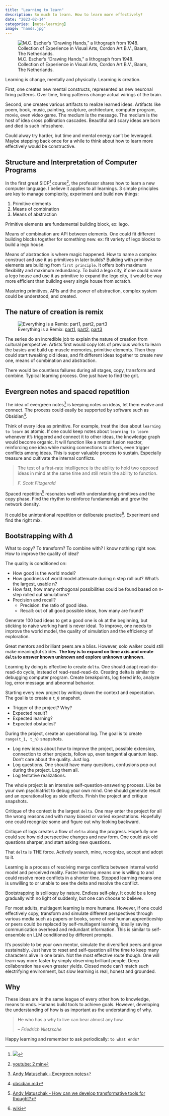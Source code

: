 ```yaml
---
title: "Learning to learn"
description: So much to learn. How to learn more effectively?
date: "2023-02-14"
categories: [meta-learning]
image: "hands.jpg"
---
```

![M.C. Escher’s “Drawing Hands,” a lithograph from 1948. Collection of Experience in Visual Arts, Cordon Art B.V., Baarn, The Netherlands.](hands.jpg)

Learning is change, mentally and physically. Learning is creation.  

First, one creates new mental constructs, represented as new neuronal firing patterns. Over time, firing patterns change actual wirings of the brain. 

Second,  one creates various artifacts to realize learned ideas. Artifacts like poem, book, music, painting, sculpture, architecture, computer program, movie, even video game. The medium is the message. The medium is the host of idea cross pollination cascades. Beautiful and scary ideas are born and died is such infosphere. 

Could alway try harder, but time and mental energy can't be leveraged. Maybe stepping back once for a while to think about how to learn more effectively would be constructive.

## Structure and Interpretation of Computer Programs
In the first great SICP^[![](https://upload.wikimedia.org/wikipedia/commons/9/9d/SICP_cover.jpg)] course^[[youtube: 2 min](https://youtu.be/-J_xL4IGhJA?t=1670)], the professor shares how to learn a new computer language. I believe it applies to all learnings. 3 simple principles are key to manage complexity, experiment and build new things:  

1. Primitive elements  
2. Means of combination  
3. Means of abstraction  

Primitive elements are fundamental building block, ex: lego.  

Means of combination are API between elements. One could fit different building blocks together for something new. ex: fit variety of lego blocks to build a lego house. 

Means of abstraction is where magic happened. How to name a complex construct and use it as primitives in later builds? Building with primitive elements are building from `first principle`. It offers both maximum flexibility and maximum redundancy. To build a lego city, if one could name a lego house and use it as primitive to expand the lego city, it would be way more efficient than building every single house from scratch. 

Mastering primitives, APIs and the power of abstraction, complex system could be understood, and created.

## The nature of creation is remix
![Everything is a Remix: [part1](https://www.youtube.com/watch?v=MZ2GuvUWaP8), [part2](https://www.youtube.com/watch?v=HhMar_eYnNY), [part3](https://www.youtube.com/watch?v=dwxtW1Aio68)](copy_transform_combined.jpeg)

The series do an incredible job to explain the nature of creation from cultural perspective. Artists first would copy lots of previous works to learn the basics and build up muscle memories, primitive elements. Then they could start tweaking old ideas, and fit different ideas together to create new one, means of combination and abstraction. 

There would be countless failures during all stages, copy, transform and combine. Typical learning process. One just have to find the grit.

## Evergreen notes and spaced repetition
The idea of evergreen notes^[[Andy
Matuschak - Evergreen notes](https://notes.andymatuschak.org/z4SDCZQeRo4xFEQ8H4qrSqd68ucpgE6LU155C)] is keeping notes on ideas, let them evolve and connect. The process could easily be supported by software such as Obsidian^[[obsidian.md](https://obsidian.md/)]. 

Think of every idea as primitive. For example, treat the idea about `learning to learn` as atomic. If one could keep notes about `learning to learn` whenever it's triggered and connect it to other ideas, the knowledge graph would become organic. It will function like a mental fusion reactor, reinforcing one idea while making connections to others, even trigger conflicts among ideas. This is super valuable process to sustain. Especially treasure and cultivate the internal conflicts. 

> The test of a first-rate intelligence is the ability to hold two opposed ideas in mind at the same time and still retain the ability to function.
> 
> <cite>F. Scott Fitzgerald</cite>

Spaced repetition^[[Andy
Matuschak - How can we develop transformative tools for thought?](https://numinous.productions/ttft/)] resonates well with understanding primitives and the copy phase. Find the rhythm to reinforce fundamentals and grow the network density. 

It could be unintentional repetition or deliberate practice^[[wiki](https://en.wikipedia.org/wiki/Practice_(learning_method)#Deliberate_practice)]. Experiment and find the right mix. 

## Bootstrapping with $\Delta$
What to copy? To transform? To combine with? I know nothing right now. How to improve the quality of idea?

The quality is conditioned on: 

- How good is the world model?
- How goodness of world model attenuate during n step roll out? What's the largest, usable n?
- How fast, how many orthogonal possibilities could be found based on n-step rolled out simulations?
- Precision and recall? 
  - Precision: the ratio of good idea. 
  - Recall: out of all good possible ideas, how many are found?

Generate 100 bad ideas to get a good one is ok at the beginning, but sticking to naive working hard is never ideal. To improve, one needs to improve the world model, the quality of simulation and the efficiency of exploration.

Great mentors and brilliant peers are a bliss. However, solo walker could still make meaningful strides. **The key is to expand on time axis and create `delta` to answer known unknown and explore unknown unknown.**

Learning by doing is effective to create `delta`. One should adapt read-do-read-do cycle, instead of read-read-read-do. Creating delta is similar to debugging computer program. Create breakpoints, log tiered info, analyze log, error message and abnormal behavior. 

Starting every new project by writing down the context and expectation. The goal is to create a `t_0` snapshot. 

- Trigger of the project? Why?
- Expected result?
- Expected learning? 
- Expected obstacles?

During the project, create an operational log. The goal is to create `range(t_1, t_n)` snapshots.

- Log new ideas about how to improve the project, possible extension, connection to other projects, follow up, even tangential quantum leap. Don't care about the quality. Just log. 
- Log questions. One should have many questions, confusions pop out during the project. Log them all. 
- Log tentative realizations. 

The whole project is an intensive self-question-answering process. Like be your own psychiatrist to debug your own mind. One should generate result and an operational log as side effects. Finish the project and critique snapshots. 

Critique of the context is the largest `delta`. One may enter the project for all the wrong reasons and with many biased or varied expectations. Hopefully one could recognize some and figure out why looking backward.

Critique of logs creates a flow of `delta` along the progress. Hopefully one could see how old perspective changes and new form. One could ask old questions sharper, and start asking new questions.

That `delta` is THE force. Actively search, mine, recognize, accept and adopt to it.  

Learning is a process of resolving merge conflicts between internal world model and perceived reality. Faster learning means one is willing to and could resolve more conflicts in a shorter time. Stopped learning means one is unwilling to or unable to see the delta and resolve the conflict.

Bootstrapping is soliloquy by nature. Endless self-play. It could be a long gradually with no light of suddenly, but one can choose to believe.

For most adults, multiagent learning is more humane. However, if one could effectively copy, transform and simulate different perspectives through various media such as papers or books, some of real human apprenticeship or peers could be replaced by self-multiagent learning, ideally saving  communication overhead and redundant information. This is similar to self-ensemble on LLM conditioned by different prompts.

It's possible to be your own mentor, simulate the diversified peers and grow sustainably. Just have to reset and self-question all the time to keep many characters alive in one brain. Not the most effective route though. One will learn way more faster by simply observing brilliant people. Deep collaboration has even greater yields. Closed mode can't match such electrifying environment, but slow learning is real, honest and grounded.

## Why
These ideas are in the same league of every other how to knowledge, means to ends. Humans build tools to achieve goals. However, developing the understanding of how is as important as the understanding of why.

> He who has a why to live can bear almost any how.
> 
> -- <cite>Friedrich Nietzsche</cite>

Happy learning and remember to ask periodically: `to what ends?`